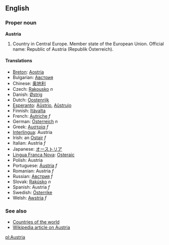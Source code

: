 ==English==

===Proper noun===
'''Austria'''

# Country in Central Europe. Member state of the European Union. Official name: Republic of Austria (Republik Österreich).

====Translations====
*[[Breton]]: [[Aostria]]
*Bulgarian: [[Австрия]]
*Chinese: [[奥地利]]
*Czech: [[Rakousko]] ''n''
*Danish: [[Østrig]]
*Dutch: [[Oostenrijk]]
*[[Esperanto]]: [[Aŭstrio]], [[Aŭstrujo]]
*Finnish: [[Itävalta]]
*French: [[Autriche]] ''f''
*German: [[Österreich]] ''n''
*Greek: [[Αυστρία]] ''f''
*[[Interlingua]]: Austria
*Irish: an [[Ostair]] ''f''
*Italian: Austria ''f''
*Japanese: [[オーストリア]]
*[[Lingua Franca Nova]]: [[Osteraic]]
*Polish: Austria
*Portuguese: [[Áustria]] ''f''
*Romanian: Austria ''f''
*Russian: [[Австрия]] ''f''
*Slovak: [[Rakúsko]] ''n''
*Spanish: Austria ''f''
*Swedish: [[Österrike]]
*Welsh: [[Awstria]] ''f''

===See also===
*[[Countries of the world]]
*[[w:Austria|Wikipedia article on Austria]]

[[pl:Austria]]